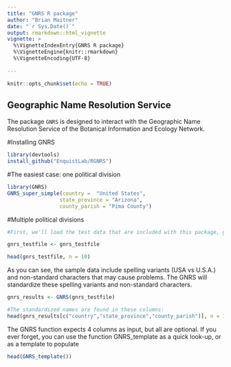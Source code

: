 ```yaml
---
title: "GNRS R package"
author: "Brian Maitner"
date: "`r Sys.Date()`"
output: rmarkdown::html_vignette
vignette: >
  %\VignetteIndexEntry{GNRS R package}
  %\VignetteEngine{knitr::rmarkdown}
  %\VignetteEncoding{UTF-8}
  
---
```



```r
knitr::opts_chunk$set(echo = TRUE)
```

## Geographic Name Resolution Service

The package `GNRS` is designed to interact with the Geographic Name Resolution Service of the Botanical Information and Ecology Network.  


#Installing GNRS
```r

library(devtools)
install_github("EnquistLab/RGNRS")


```

#The easiest case: one political division

```r
library(GNRS)
GNRS_super_simple(country =  "United States", 
                 state_province = "Arizona",
                 county_parish = "Pima County")


```

#Multiple political divisions

```r

#First, we'll load the test data that are included with this package, gnrs_testfile

gnrs_testfile <- gnrs_testfile

head(gnrs_testfile, n = 10)
```

As you can see, the sample data include spelling variants (USA vs U.S.A.) and non-standard characters that may cause problems.  The GNRS will standardize these spelling variants and non-standard characters.


```r

gnrs_results <- GNRS(gnrs_testfile)

#The standardized names are found in these columns:
head(gnrs_results[c("country","state_province","county_parish")], n = 10)

```


The GNRS function expects 4 columns as input, but all are optional. If you ever forget, you can use the function GNRS_template as a quick look-up, or as a template to populate

```r


head(GNRS_template())


```

